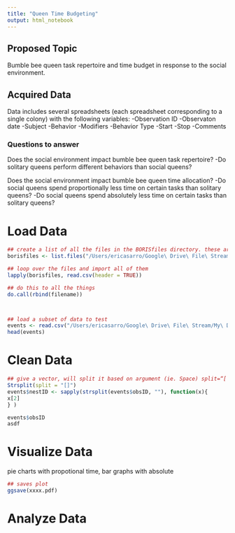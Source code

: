 ```yaml
---
title: "Queen Time Budgeting"
output: html_notebook
---
```


## Proposed Topic
Bumble bee queen task repertoire and time budget in response to the social environment.

## Acquired Data
Data includes several spreadsheets (each spreadsheet corresponding to a single colony) with the following variables:
-Observation ID
-Observaton date
-Subject
-Behavior
-Modifiers
-Behavior Type
-Start 
-Stop 
-Comments


### Questions to answer
Does the social environment impact bumble bee queen task repertoire?
-Do solitary queens perform different behaviors than social queens?

Does the social environment impact bumble bee queen time allocation? 
-Do social queens spend proportionally less time on certain tasks than solitary queens?
-Do social queens spend absolutely less time on certain tasks than solitary queens?





# Load Data
```r
## create a list of all the files in the BORISfiles directory. these are all the files we want to import
borisfiles <- list.files("/Users/ericasarro/Google\ Drive\ File\ Stream/My\ Drive/WoodardLab.shared/Projects/2018.Awesome.Summer.Experiments/Raw\ Data/BORISfiles")

## loop over the files and import all of them 
lapply(borisfiles, read.csv(header = TRUE))

## do this to all the things 
do.call(rbind(filename))



## load a subset of data to test
events <- read.csv("/Users/ericasarro/Google\ Drive\ File\ Stream/My\ Drive/MasterProjects/18Su_AwesomeSummer/MockData/AggEvents.csv", header = TRUE, col.names = c("obsID", "obsDate", "filename", "totalLen", "fps", "subject", "behav", "mod", "behavType", "start", "stop", "dur", "comStart", "comStop" ))
head(events)

```





# Clean Data
```r

## give a vector, will split it based on argument (ie. Space) split=“[ ]” 
Strsplit(split = "[]")
events$nestID <- sapply(strsplit(events$obsID, ""), function(x){ 
x[2]
} )

events$obsID
asdf
```





# Visualize Data
pie charts with propotional time, bar graphs with absolute
```r
## saves plot
ggsave(xxxx.pdf)

```





# Analyze Data
```r

```





